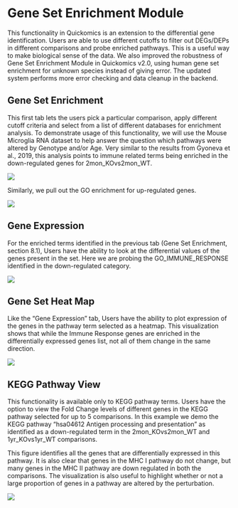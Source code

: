 # Gene Set Enrichment Module

This functionality in Quickomics is an extension to the differential gene identification. Users are able to use different cutoffs to filter out DEGs/DEPs in different comparisons and probe enriched pathways. This is a useful way to make biological sense of the data. We also improved the robustness of Gene Set Enrichment Module in Quickomics v2.0, using human gene set enrichment for unknown species instead of giving error. The updated system performs more error checking and data cleanup in the backend.

## Gene Set Enrichment

This first tab lets the users pick a particular comparison, apply different cutoff criteria and select from a list of different databases for enrichment analysis. To demonstrate usage of this functionality, we will use the Mouse Microglia RNA dataset to help answer the question which pathways were altered by Genotype and/or Age. Very similar to the results from Gyoneva et al., 2019, this analysis points to immune related terms being enriched in the down-regulated genes for 2mon_KOvs2mon_WT.

[![](https://interactivereport.github.io/Quickomics/tutorial/Figures/FigureS8.1_1.png)](https://interactivereport.github.io/Quickomics/tutorial/Figures/FigureS8.1_1.png)

Similarly, we pull out the GO enrichment for up-regulated genes.

[![](https://interactivereport.github.io/Quickomics/tutorial/Figures/FigureS8.1_2.png)](https://interactivereport.github.io/Quickomics/tutorial/Figures/FigureS8.1_2.png)

## Gene Expression

For the enriched terms identified in the previous tab (Gene Set Enrichment, section 8.1), Users have the ability to look at the differential values of the genes present in the set. Here we are probing the GO_IMMUNE_RESPONSE identified in the down-regulated category.

[![](https://interactivereport.github.io/Quickomics/tutorial/Figures/FigureS8.2_1.png)](https://interactivereport.github.io/Quickomics/tutorial/Figures/FigureS8.2_1.png)

## Gene Set Heat Map

Like the “Gene Expression” tab, Users have the ability to plot expression of the genes in the pathway term selected as a heatmap. This visualization shows that while the Immune Response genes are enriched in the differentially expressed genes list, not all of them change in the same direction.

[![](https://interactivereport.github.io/Quickomics/tutorial/Figures/FigureS8.3_1.png)](https://interactivereport.github.io/Quickomics/tutorial/Figures/FigureS8.3_1.png)

## KEGG Pathway View

This functionality is available only to KEGG pathway terms. Users have the option to view the Fold Change levels of different genes in the KEGG pathway selected for up to 5 comparisons. In this example we demo the KEGG pathway “hsa04612 Antigen processing and presentation” as identified as a down-regulated term in the 2mon_KOvs2mon_WT and 1yr_KOvs1yr_WT comparisons.

This figure identifies all the genes that are differentially expressed in this pathway. It is also clear that genes in the MHC I pathway do not change, but many genes in the MHC II pathway are down regulated in both the comparisons. The visualization is also useful to highlight whether or not a large proportion of genes in a pathway are altered by the perturbation.

[![](https://interactivereport.github.io/Quickomics/tutorial/Figures/FigureS8.4_1.png)](https://interactivereport.github.io/Quickomics/tutorial/Figures/FigureS8.4_1.png)

